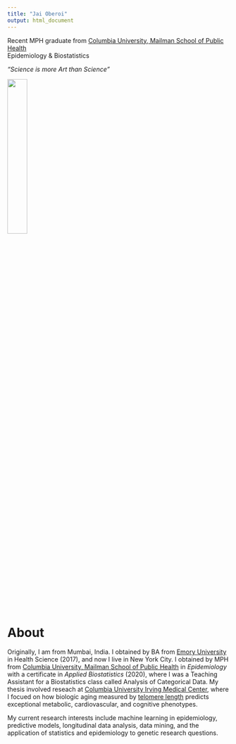```yaml
---
title: "Jai Oberoi"
output: html_document
---
```


Recent MPH graduate from [Columbia University, Mailman School of Public Health](https://www.publichealth.columbia.edu/) <br>
Epidemiology & Biostatistics

*"Science is more Art than Science"*

<img src="images/aboutpic.jpg" style="width:30%; border:5px" align="center"> 

<br>

# About

Originally, I am from Mumbai, India. I obtained by BA from [Emory University](http://www.emory.edu/home/index.html) in Health Science (2017), and now I live in New York City. I obtained by MPH from  [Columbia University, Mailman School of Public Health](https://www.mailman.columbia.edu/) in *Epidemiology* with a certificate in *Applied Biostatistics* (2020), where I was a Teaching Assistant for a Biostatistics class called Analysis of Categorical Data. My thesis involved reseach at [Columbia University Irving Medical Center](https://www.cuimc.columbia.edu/), where I focued on how biologic aging measured by [telomere length](https://www.ncbi.nlm.nih.gov/pmc/articles/PMC4292845/) predicts exceptional metabolic, cardiovascular, and cognitive phenotypes.  

My current research interests include machine learning in epidemiology, predictive models, longitudinal data analysis, data mining, and the application of statistics and epidemiology to genetic research questions. 


